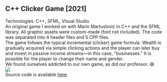 ## C++ Clicker Game [2021]
Technologies: C++, SFML, Visual Studio
<br/>
An original game I worked on with Marin Martuslović in C++ and the SFML library. All graphic assets were custom-made (font not included). The code was separated into 4 header files and 5 CPP files.
<br/>
The game follows the typical incremental (clicker) game formula. Wealth is gradually acquired via simple clicking actions and the player can later buy and invest in passive income streams—in this case, "businesses." It is possible for the player to change their name and gender.
<br/>
We found ourselves addicted to our own game, as did our professor. 😅
<br/>
<img src="clicker.gif" />
<br/>
Source code is available <a href="https://github.com/MarinoLinic/Clicker_game_CPP">here</a>.